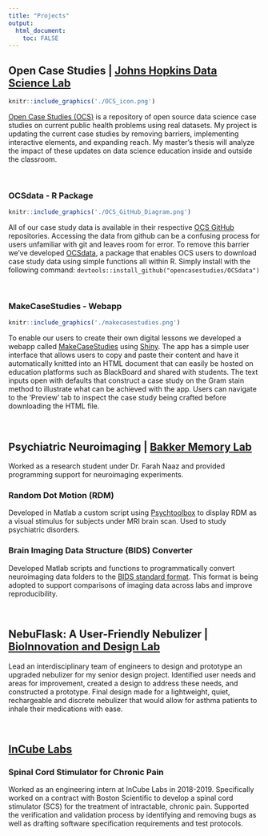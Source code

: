 ```yaml
---
title: "Projects"
output: 
  html_document:
    toc: FALSE
---
```


## Open Case Studies | [Johns Hopkins Data Science Lab](https://jhudatascience.org/)

```r
knitr::include_graphics('./OCS_icon.png')
```

[Open Case Studies (OCS)](https://www.opencasestudies.org/) is a repository of open source data science case studies on current public health problems using real datasets. My project is updating the current case studies by removing barriers, implementing interactive elements, and expanding reach. My master's thesis will analyze the impact of these updates on data science education inside and outside the classroom.

&nbsp;
&nbsp;
&nbsp;
&nbsp;
&nbsp;

### OCSdata - R Package

```r
knitr::include_graphics('./OCS_GitHub_Diagram.png')
```

All of our case study data is available in their respective [OCS GitHub](https://github.com/opencasestudies) repositories. Accessing the data from 
github can be a confusing process for users unfamiliar with git and leaves room for error. To remove this barrier we've developed [OCSdata](https://github.com/opencasestudies/OCSdata), a package that enables OCS users to download case study data using simple functions all within R. Simply install with the following command: `devtools::install_github("opencasestudies/OCSdata")`

&nbsp;
&nbsp;
&nbsp;
&nbsp;
&nbsp;

<!-- <center> -->
<!-- ![Accessing Case Study Data Flowchart](./OCS_GitHub_Diagram.png){width=50%} -->
<!-- </center> -->

### MakeCaseStudies - Webapp

```r
knitr::include_graphics('./makecasestudies.png')
```

To enable our users to create their own digital lessons we developed a webapp called [MakeCaseStudies](https://rsconnect.biostat.jhsph.edu/MakeCaseStudies/) using [Shiny](https://shiny.rstudio.com/). The app has a simple user interface that allows users to copy and paste their content and have it automatically knitted into an HTML document that can easily be hosted on education platforms such as BlackBoard and shared with students. The text inputs open with defaults that construct a case study on the Gram stain method to illustrate what can be achieved with the app. Users can navigate to the 'Preview' tab to inspect the case study being crafted before downloading the HTML file.  

<!-- <center> -->
<!-- ![MakeCaseStudies Preview Tab](./makecasestudies.png){width=50%} -->
<!-- </center> -->

&nbsp;
&nbsp;
&nbsp;
&nbsp;
&nbsp;

## Psychiatric Neuroimaging | [Bakker Memory Lab](https://bakkerlab.johnshopkins.edu/index.html)
Worked as a research student under Dr. Farah Naaz and provided programming support for neuroimaging experiments. 

### Random Dot Motion (RDM)
Developed in Matlab a custom script using [Psychtoolbox](http://psychtoolbox.org/) to display RDM as a visual stimulus for subjects under MRI brain scan. Used to study psychiatric disorders. 

### Brain Imaging Data Structure (BIDS) Converter
Developed Matlab scripts and functions to programmatically convert neuroimaging data folders to the [BIDS standard format](https://bids.neuroimaging.io/). This format is being adopted to support comparisons of imaging data across labs and improve reproducibility. 

&nbsp;
&nbsp;
&nbsp;
&nbsp;
&nbsp;

## NebuFlask: A User-Friendly Nebulizer | [BioInnovation and Design Lab](https://www.scu.edu/engineering/labs--research/labs/bioinnovation-and-design-lab/)
Lead an interdisciplinary team of engineers to design and prototype an upgraded nebulizer for my senior design project. Identified user needs and areas for improvement, created a design to address these needs, and constructed a prototype. Final design made for a lightweight, quiet, rechargeable and discrete nebulizer that would allow for asthma patients to inhale their medications with ease. 

&nbsp;
&nbsp;
&nbsp;
&nbsp;
&nbsp;

## [InCube Labs](https://www.incubelabs.com/)

### Spinal Cord Stimulator for Chronic Pain
Worked as an engineering intern at InCube Labs in 2018-2019. Specifically worked on a contract with Boston Scientific to develop a spinal cord stimulator (SCS) for the treatment of intractable, chronic pain. Supported the verification and validation process by identifying and removing bugs as well as drafting software specification requirements and test protocols.

